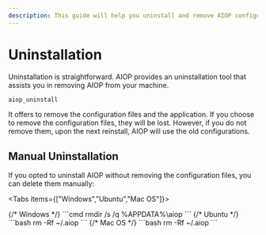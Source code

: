 ```yaml
---
description: This guide will help you uninstall and remove AIOP configurations from your machine.
---
```


# Uninstallation

Uninstallation is straightforward. AIOP provides an uninstallation tool that assists you in removing AIOP from your machine.

```bash
aiop_uninstall
```

It offers to remove the configuration files and the application. If you choose to remove the configuration files, they will be lost. However, if you do not remove them, upon the next reinstall, AIOP will use the old configurations.

## Manual Uninstallation

If you opted to uninstall AIOP without removing the configuration files, you can delete them manually:

<Tabs items={["Windows","Ubuntu","Mac OS"]}>

<Tab>
{/* Windows */}
```cmd
rmdir /s /q %APPDATA%\aiop
```
</Tab>
<Tab>
{/* Ubuntu */}
```bash
rm -Rf ~/.aiop
```
</Tab>
<Tab>
{/* Mac OS */}
```bash
rm -Rf ~/.aiop
```
</Tab>
</Tabs>